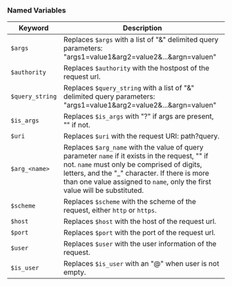 ### Named Variables

| Keyword         | Description                                                                                                                                                                                                                                                                   |
| --------------- | ----------------------------------------------------------------------------------------------------------------------------------------------------------------------------------------------------------------------------------------------------------------------------- |
| `$args`         | Replaces `$args` with a list of "&" delimited query parameters: "args1=value1&arg2=value2&...&argn=valuen"                                                                                                                                                                    |
| `$authority`    | Replaces `$authority` with the hostpost of the request url.                                                                                                                                                                                                                   |
| `$query_string` | Replaces `$query_string` with a list of "&" delimited query parameters: "args1=value1&arg2=value2&...&argn=valuen"                                                                                                                                                            |
| `$is_args`      | Replaces `$is_args` with "?" if args are present, "" if not.                                                                                                                                                                                                                  |
| `$uri`          | Replaces `$uri` with the request URI: path?query.                                                                                                                                                                                                                             |
| `$arg_<name>`   | Replaces `$arg_name` with the value of query parameter `name` if it exists in the request, "" if not. `name` must only be comprised of digits, letters, and the "\_" character. If there is more than one value assigned to `name`, only the first value will be substituted. |
| `$scheme`       | Replaces `$scheme` with the scheme of the request, either `http` or `https`.                                                                                                                                                                                                  |
| `$host`         | Replaces `$host` with the host of the request url.                                                                                                                                                                                                                            |
| `$port`         | Replaces `$port` with the port of the request url.                                                                                                                                                                                                                            |
| `$user`         | Replaces `$user` with the user information of the request.                                                                                                                                                                                                                    |
| `$is_user`      | Replaces `$is_user` with an "@" when user is not empty.                                                                                                                                                                                                                       |
